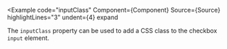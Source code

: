 
<Example
  code="inputClass"
  Component={Component}
  Source={Source}
  highlightLines="3"
  undent={4}
  expand
>
  The `inputClass` property can be used to add a CSS class to the checkbox
  `input` element.
</Example>
